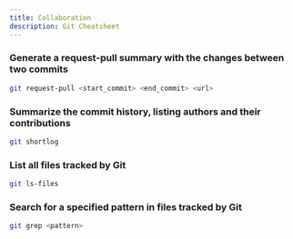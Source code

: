 ```yaml
---
title: Collaboration
description: Git Cheatsheet
---
```



<RollButton />

### Generate a request-pull summary with the changes between two commits

```bash
git request-pull <start_commit> <end_commit> <url>
```

### Summarize the commit history, listing authors and their contributions

```bash
git shortlog
```

### List all files tracked by Git

```bash
git ls-files
```

### Search for a specified pattern in files tracked by Git

```bash
git grep <pattern>
```
